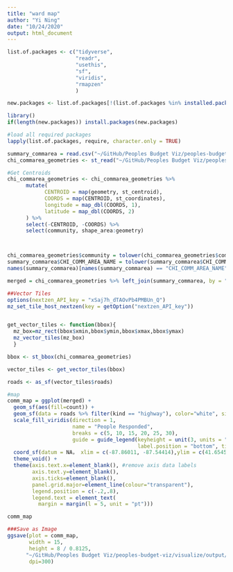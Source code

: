 ```yaml
---
title: "ward map"
author: "Yi Ning"
date: "10/24/2020"
output: html_document
---
```

```r
list.of.packages <- c("tidyverse", 
                      "readr",
                      "usethis",
                      "sf",
                      "viridis",
                      "rmapzen"
                      )

new.packages <- list.of.packages[!(list.of.packages %in% installed.packages()[,"Package"])]

library()
if(length(new.packages)) install.packages(new.packages)

#load all required packages
lapply(list.of.packages, require, character.only = TRUE)
```

```r

summary_commarea = read.csv("~/GitHub/Peoples Budget Viz/peoples-budget-viz/visualize/csvs/Peoples_Budget_user_summary_COMMUNITY_AREA.csv")
chi_commarea_geometries <- st_read("~/GitHub/Peoples Budget Viz/peoples-budget-viz/visualize/csvs", "commarea")

```


```r


#Get Centroids
chi_commarea_geometries <- chi_commarea_geometries %>%
      mutate(
            CENTROID = map(geometry, st_centroid),
            COORDS = map(CENTROID, st_coordinates),
            longitude = map_dbl(COORDS, 1),
            latitude = map_dbl(COORDS, 2)
      ) %>%
      select(-CENTROID, -COORDS) %>%
      select(community, shape_area:geometry)



chi_commarea_geometries$community = tolower(chi_commarea_geometries$community)
summary_commarea$CHI_COMM_AREA_NAME = tolower(summary_commarea$CHI_COMM_AREA_NAME)
names(summary_commarea)[names(summary_commarea) == "CHI_COMM_AREA_NAME"] <- "community"

merged = chi_commarea_geometries %>% left_join(summary_commarea, by = "community")
```

```r
##Vector Tiles
options(nextzen_API_key = "xSaj7h_dTAOvPb4PMBUn_Q")
mz_set_tile_host_nextzen(key = getOption("nextzen_API_key"))


get_vector_tiles <- function(bbox){
  mz_box=mz_rect(bbox$xmin,bbox$ymin,bbox$xmax,bbox$ymax)
  mz_vector_tiles(mz_box)
  }

bbox <- st_bbox(chi_commarea_geometries)

vector_tiles <- get_vector_tiles(bbox)

roads <- as_sf(vector_tiles$roads)

```

```r
#map
comm_map = ggplot(merged) + 
  geom_sf(aes(fill=count)) +  
  geom_sf(data = roads %>% filter(kind == "highway"), color="white", size = 0.4, alpha = 0.4) +
  scale_fill_viridis(direction = 1,
                     name = "People Responded", 
                     breaks = c(5, 10, 15, 20, 25, 30),
                     guide = guide_legend(keyheight = unit(3, units = "mm"), keywidth=unit(12, units = "mm"), 
                                          label.position = "bottom", title.position = 'top', nrow=6)) +
  coord_sf(datum = NA， xlim = c(-87.86011, -87.54414),ylim = c(41.65455, 42.01303)) +
  theme_void() +
  theme(axis.text.x=element_blank(), #remove axis data labels
        axis.text.y=element_blank(),
        axis.ticks=element_blank(),
        panel.grid.major=element_line(colour="transparent"),
        legend.position = c(-.2,.8),
        legend.text = element_text(
          margin = margin(l = 5, unit = "pt")))

comm_map
```



```r


###Save as Image
ggsave(plot = comm_map, 
       width = 15, 
       height = 8 / 0.8125,
      "~/GitHub/Peoples Budget Viz/peoples-budget-viz/visualize/output/commmap.png",
       dpi=300)

```
